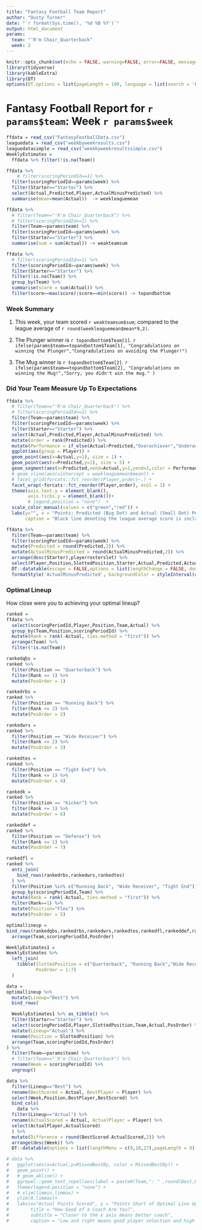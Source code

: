 ```yaml
---
title: "Fantasy Football Team Report"
author: "Dusty Turner"
date: "`r format(Sys.time(), '%d %B %Y')`"
output: html_document
params: 
  team: "'R'm Chair_Quarterback"
  week: 2
---
```


```r
knitr::opts_chunk$set(echo = FALSE, warning=FALSE, error=FALSE, message=FALSE)
library(tidyverse)
library(kableExtra)
library(DT)
options(DT.options = list(pageLength = 100, language = list(search = 'Filter:')))
```

# Fantasy Football Report for `r params$team`: Week `r params$week`

```r
ffdata = read_csv("FantasyFootballData.csv")
leaguedata = read_csv("weekbyweekresults.csv")
leaguedatasimple = read_csv("weekbyweekresultssimple.csv")
WeeklyEstimates = 
  ffdata %>% filter(!is.na(Team))
```

```r
ffdata %>%
    # filter(scoringPeriodId==1) %>%
  filter(scoringPeriodId==params$week) %>%
  filter(Starter=="Starter") %>%
  select(Actual,Predicted,Player,ActualMinusPredicted) %>%
  summarise(mean=mean(Actual))  -> weekleaguemean

ffdata %>%
  # filter(Team=="'R'm Chair_Quarterback") %>%
  # filter(scoringPeriodId==1) %>%
  filter(Team==params$team) %>%
  filter(scoringPeriodId==params$week) %>%
  filter(Starter=="Starter") %>%
  summarise(sum = sum(Actual)) -> weakteamsum

ffdata %>%
  # filter(scoringPeriodId==1) %>%
  filter(scoringPeriodId==params$week) %>%
  filter(Starter=="Starter") %>%
  filter(!is.na(Team)) %>%
  group_by(Team) %>%
  summarise(score = sum(Actual)) %>%
  filter(score==max(score)|score==min(score)) -> topandbottom
```

### Week Summary

1. This week, your team scored `r weakteamsum$sum`; compared to the league average of `r round(weekleaguemean$mean*9,2)`.

2. The Plunger winner is `r topandbottom$Team[1]`.  `r ifelse(params$team==topandbottom$Team[1], "Congradulations on winning the Plunger","Congradulations on avoiding the Plunger!")
`

3. The Mug winner is `r topandbottom$Team[2]`. `r ifelse(params$team==topandbottom$Team[2], "Congradulations on winning the Mug!","Sorry, you didn't win the mug." )`

### Did Your Team Measure Up To Expectations

```r
ffdata %>%
  # filter(Team=="'R'm Chair_Quarterback") %>%
  # filter(scoringPeriodId==1) %>%
  filter(Team==params$team) %>%
  filter(scoringPeriodId==params$week) %>%
  filter(Starter=="Starter") %>%
  select(Actual,Predicted,Player,ActualMinusPredicted) %>%
  mutate(order = rank(Predicted)) %>%
  mutate(Performance = if_else(Actual>Predicted,"Overachiever","Underachiever")) %>%
  ggplot(aes(group = Player)) +
  geom_point(aes(x=Actual,y=1), size = 1) +
  geom_point(aes(x=Predicted,y=1), size = 5) +
  geom_segment(aes(x=Predicted,xend=Actual,y=1,yend=1,color = Performance), arrow = arrow()) +
  # geom_vline(aes(xintercept = weekleaguemean$mean)) +
  # facet_grid(forcats::fct_reorder(Player,order)~.) +
  facet_wrap(~forcats::fct_reorder(Player,order), ncol = 1) +
  theme(axis.text.y = element_blank(),
        axis.ticks.y = element_blank())+
        # legend.position = "none")  +
  scale_color_manual(values = c("green","red")) +
  labs(y="", x = "Points: Predicted (Big Dot) and Actual (Small Dot) Performance", title = "Did Your Team Over or Under Achieve?",
       caption = "Black line denoting the league average score is included for refrence")

```


```r
ffdata %>%
  filter(Team==params$team) %>%
  filter(scoringPeriodId==params$week) %>%
  mutate(Predicted = round(Predicted,2)) %>%
  mutate(ActualMinusPredicted = round(ActualMinusPredicted,2)) %>%
  arrange(desc(Starter),playerrosterslot) %>%
  select(Player,Position,SlottedPosition,Starter,Actual,Predicted,ActualMinusPredicted) %>%
  DT::datatable(escape = FALSE,options = list(lengthChange = FALSE, dom = 't')) %>%
  formatStyle('ActualMinusPredicted', backgroundColor = styleInterval(c(-100,-10,-5,0,5,10,100),  c("black","red","lightpink","khaki","khaki","lightgreen","green","black")))
```

### Optimal Lineup

How close were you to achieving your optimal lineup?

```r
ranked = 
ffdata %>%
  select(scoringPeriodId,Player,Position,Team,Actual) %>%
  group_by(Team,Position,scoringPeriodId) %>%
  mutate(Rank = rank(-Actual, ties.method = "first")) %>%
  arrange(Team) %>%
  filter(!is.na(Team))

rankedqbs =
ranked %>%
  filter(Position == "Quarterback") %>%
  filter(Rank == 1) %>%
  mutate(PosOrder = 1)

rankedrbs =
ranked %>%
  filter(Position == "Running Back") %>%
  filter(Rank <= 2) %>%
  mutate(PosOrder = 2)

rankedwrs =
ranked %>%
  filter(Position == "Wide Receiver") %>%
  filter(Rank <= 2) %>%
  mutate(PosOrder = 3)

rankedtes =
ranked %>%
  filter(Position == "Tight End") %>%
  filter(Rank <= 1) %>%
  mutate(PosOrder = 4)

rankedk =
ranked %>%
  filter(Position == "Kicker") %>%
  filter(Rank <= 1) %>%
  mutate(PosOrder = 6)

rankeddef =
ranked %>%
  filter(Position == "Defense") %>%
  filter(Rank <= 1) %>%
  mutate(PosOrder = 7)

rankedfl =
ranked %>%
  anti_join(
    bind_rows(rankedrbs,rankedwrs,rankedtes)
  ) %>%
  filter(Position %in% c("Running Back", "Wide Receiver", "Tight End")) %>%
  group_by(scoringPeriodId,Team) %>%
  mutate(Rank = rank(-Actual, ties.method = "first")) %>%
  filter(Rank==1) %>%
  mutate(Position="Flex") %>%
  mutate(PosOrder = 5)

optimallineup = 
bind_rows(rankedqbs,rankedrbs,rankedwrs,rankedtes,rankedfl,rankeddef,rankedk) %>%
  arrange(Team,scoringPeriodId,PosOrder)
```


```r
WeeklyEstimates1 = 
WeeklyEstimates %>%
  left_join(
    tibble(SlottedPosition = c("Quarterback", "Running Back","Wide Receiver","Tight End", "Flex", "Kicker", "Defense"),
           PosOrder = 1:7)
  )

data =
optimallineup %>% 
  mutate(Lineup="Best") %>%
  bind_rows(

  WeeklyEstimates1 %>% as_tibble() %>%
  filter(Starter=="Starter") %>%
  select(scoringPeriodId,Player,SlottedPosition,Team,Actual,PosOrder) %>%
  mutate(Lineup="Actual") %>%
  rename(Position = SlottedPosition) %>%
  arrange(Team,scoringPeriodId,PosOrder)
) %>%
  filter(Team==params$team) %>%
  # filter(Team=="'R'm Chair_Quarterback") %>%
  rename(Week = scoringPeriodId) %>%
  ungroup()

data %>%
  filter(Lineup=="Best") %>%
  rename(BestScored = Actual, BestPlayer = Player) %>%
  select(Week,Position,BestPlayer,BestScored) %>%
  bind_cols(
    data %>%
  filter(Lineup=="Actual") %>%
  rename(ActualScored = Actual, ActualPlayer = Player) %>%
  select(ActualPlayer,ActualScored)
  ) %>%
  mutate(Difference = round(BestScored-ActualScored,2)) %>%
  arrange(desc(Week)) %>%
  DT::datatable(options = list(lengthMenu = c(9,18,27),pageLength = 9))

# data %>%
#   ggplot(aes(x=Actual,y=MissedBestBy, color = MissedBestBy)) +
#   geom_point() + 
#   # geom_abline() +
#   ggrepel::geom_text_repel(aes(label = paste0(Team,": " ,round(Best,0))), max.iter = 100000) +
#   theme(legend.position = "none") +
#   # xlim(limmin,limmax) + 
#   ylim(0,limmax)+
#   labs(x="Actual Points Scored", y = "Points Short of Optimal Line Up", 
#        title = "How Good of a Coach Are You?",
#        subtitle = "Closer to the x axis means better coach",
#        caption = "Low and right means good player selection and high points scored.")
```

